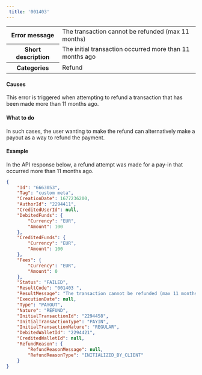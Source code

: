 ```yaml
---  
 title: '001403'  
---  
```

  
<table>
    <tbody>
        <tr>
            <th><strong>Error message</strong></th>
            <td>The transaction cannot be refunded (max 11 months)</td>
        </tr>
        <tr>
            <th><strong>Short description</strong></th>
            <td>The initial transaction occurred more than 11 months ago</td>
        </tr>
        <tr>
            <th><strong>Categories</strong></th>
            <td>  
<div class="label">Refund</div>
</td>
        </tr>
    </tbody>
</table>  

#### Causes  

This error is triggered when attempting to refund a transaction that has been made more than 11 months ago.  

#### What to do  

In such cases, the user wanting to make the refund can alternatively make a payout as a way to refund the payment.  

#### Example  

In the API response below, a refund attempt was made for a pay-in that occurred more than 11 months ago.  
```json API Response
{
    "Id": "6663053",
    "Tag": "custom meta",
    "CreationDate": 1677236200,
    "AuthorId": "2294411",
    "CreditedUserId": null,
    "DebitedFunds": {
        "Currency": "EUR",
        "Amount": 100
    },
    "CreditedFunds": {
        "Currency": "EUR",
        "Amount": 100
    },
    "Fees": {
        "Currency": "EUR",
        "Amount": 0
    },
    "Status": "FAILED",
    "ResultCode": "001403 ",
    "ResultMessage": "The transaction cannot be refunded (max 11 months)",
    "ExecutionDate": null,
    "Type": "PAYOUT",
    "Nature": "REFUND",
    "InitialTransactionId": "2294458",
    "InitialTransactionType": "PAYIN",
    "InitialTransactionNature": "REGULAR",
    "DebitedWalletId": "2294421",
    "CreditedWalletId": null,
    "RefundReason": {
        "RefundReasonMessage": null,
        "RefundReasonType": "INITIALIZED_BY_CLIENT"
    }
}
```